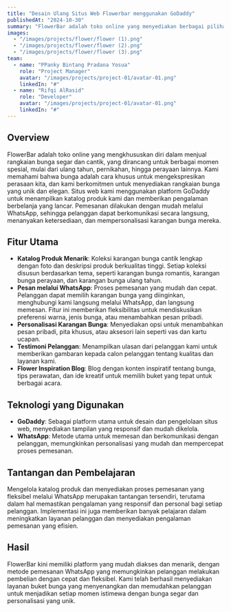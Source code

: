 ```yaml
---
title: "Desain Ulang Situs Web Flowerbar menggunakan GoDaddy" 
publishedAt: "2024-10-30"
summary: "FlowerBar adalah toko online yang menyediakan berbagai pilihan rangkaian bunga segar untuk berbagai acara spesial. Dengan berbagai desain dan layanan pemesanan mudah melalui WhatsApp, kami hadir untuk membuat momen Anda lebih berkesan."
images:
  - "/images/projects/flower/flower (1).png"
  - "/images/projects/flower/flower (2).png"
  - "/images/projects/flower/flower (3).png"
team:
  - name: "PPanky Bintang Pradana Yosua"
    role: "Project Manager"
    avatar: "/images/projects/project-01/avatar-01.png"
    linkedIn: "#"
  - name: "Rifqi AlRasid"
    role: "Developer"
    avatar: "/images/projects/project-01/avatar-01.png"
    linkedIn: "#"
---
```


## Overview

FlowerBar adalah toko online yang mengkhususkan diri dalam menjual rangkaian bunga segar dan cantik, yang dirancang untuk berbagai momen spesial, mulai dari ulang tahun, pernikahan, hingga perayaan lainnya. Kami memahami bahwa bunga adalah cara khusus untuk mengekspresikan perasaan kita, dan kami berkomitmen untuk menyediakan rangkaian bunga yang unik dan elegan. Situs web kami menggunakan platform GoDaddy untuk menampilkan katalog produk kami dan memberikan pengalaman berbelanja yang lancar. Pemesanan dilakukan dengan mudah melalui WhatsApp, sehingga pelanggan dapat berkomunikasi secara langsung, menanyakan ketersediaan, dan mempersonalisasi karangan bunga mereka.

## Fitur Utama

- **Katalog Produk Menarik**: Koleksi karangan bunga cantik lengkap dengan foto dan deskripsi produk berkualitas tinggi. Setiap koleksi disusun berdasarkan tema, seperti karangan bunga romantis, karangan bunga perayaan, dan karangan bunga ulang tahun.
- **Pesan melalui WhatsApp**: Proses pemesanan yang mudah dan cepat. Pelanggan dapat memilih karangan bunga yang diinginkan, menghubungi kami langsung melalui WhatsApp, dan langsung memesan. Fitur ini memberikan fleksibilitas untuk mendiskusikan preferensi warna, jenis bunga, atau menambahkan pesan pribadi.
- **Personalisasi Karangan Bunga**: Menyediakan opsi untuk menambahkan pesan pribadi, pita khusus, atau aksesori lain seperti vas dan kartu ucapan.
- **Testimoni Pelanggan**: Menampilkan ulasan dari pelanggan kami untuk memberikan gambaran kepada calon pelanggan tentang kualitas dan layanan kami.
- **Flower Inspiration Blog**: Blog dengan konten inspiratif tentang bunga, tips perawatan, dan ide kreatif untuk memilih buket yang tepat untuk berbagai acara.

## Teknologi yang Digunakan

- **GoDaddy**: Sebagai platform utama untuk desain dan pengelolaan situs web, menyediakan tampilan yang responsif dan mudah dikelola.
- **WhatsApp**: Metode utama untuk memesan dan berkomunikasi dengan pelanggan, memungkinkan personalisasi yang mudah dan mempercepat proses pemesanan.

## Tantangan dan Pembelajaran

Mengelola katalog produk dan menyediakan proses pemesanan yang fleksibel melalui WhatsApp merupakan tantangan tersendiri, terutama dalam hal memastikan pengalaman yang responsif dan personal bagi setiap pelanggan. Implementasi ini juga memberikan banyak pelajaran dalam meningkatkan layanan pelanggan dan menyediakan pengalaman pemesanan yang efisien.

## Hasil

FlowerBar kini memiliki platform yang mudah diakses dan menarik, dengan metode pemesanan WhatsApp yang memungkinkan pelanggan melakukan pembelian dengan cepat dan fleksibel. Kami telah berhasil menyediakan layanan buket bunga yang menyenangkan dan memudahkan pelanggan untuk menjadikan setiap momen istimewa dengan bunga segar dan personalisasi yang unik.